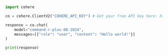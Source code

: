 ```python PYTHON
import cohere

co = cohere.ClientV2("COHERE_API_KEY") # Get your free API key here: https://dashboard.cohere.com/api-keys

response = co.chat(
    model="command-r-plus-08-2024", 
    messages=[{"role": "user", "content": "Hello world!"}]
)

print(response)
```